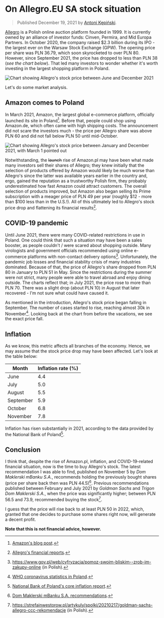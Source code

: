 

# On Allegro.EU SA stock situation

> Published December 19, 2021 by [Antoni Kępiński](/about).

[Allegro](https://allegro.pl) is a Polish online auction platform founded in 1999. It is currently owned by an alliance of investor funds: Cinven, Permira, and Mid Europa Partners. In October 2020, the company raised $2.3 billion during its IPO - the largest ever on the Warsaw Stock Exchange (GPW). The opening price per share was PLN 36.79, which soon skyrocketed to over PLN 80. However, since September 2021, the price has dropped to less than PLN 38 (*see the chart below*). That led many investors to wonder whether it's worth investing in the largest shopping platform in Poland.

![Chart showing Allegro's stock price between June and December 2021](/images/allegro-chart.png "Allegro's stock price between June and December 2021.")

Let's do some market analysis.

## Amazon comes to Poland

In March 2021, Amazon, the largest global e-commerce platform, officially launched its site in Poland[^1]. Before that, people could shop using Amazon.de, which often came with high shipping costs. The announcement did not scare the investors much - the price per Allegro share was above PLN 60 and did not fall below PLN 50 until mid-October.

[^1]: [Amazon's blog post](https://www.aboutamazon.eu/press-release/amazon-pl-launches-in-poland).

![Chart showing Allegro's stock price between January and December 2021, with March 1 pointed out](/images/allegro-chart-1.png "The price on March 1 was c. PLN 63.")

Notwithstanding, the ~~launch~~ rise of Amazon.pl may have been what made many investors sell their shares of Allegro; they knew initially that the selection of products offered by Amazon would likely be much worse than Allegro's since the latter was available years earlier in the country and, ergo, gained the reputation as a trustworthy Polish firm, they probably underestimated how fast Amazon could attract customers. The overall selection of products improved, but Amazon also began selling its Prime subscription with a meager price of PLN 49 per year (roughly $12 - more than $100 less than in the U.S.!). All of this ultimately led to Allegro's stock price drop and flattening its financial results[^2].

[^2]: [Allegro's financial reports](https://about.allegro.eu/financial-results).

## COVID-19 pandemic

Until June 2021, there were many COVID-related restrictions in use in Poland. One could think that such a situation may have been a sales booster, as people couldn't / were scared about shopping outside. Many virologists and government officials recommended using online e-commerce platforms with non-contact delivery options[^3]. Unfortunately, the pandemic job losses and financial stability crisis of many industries dominated. Because of that, the price of Allegro's share dropped from PLN 80 in January to PLN 51 in May. Since the restrictions during the summer were not strict, many people were able to travel abroad and enjoy dining outside. The charts reflect that; in July 2021, the price rose to more than PLN 70. There was a slight drop (about PLN 10) in August that later recovered - I'm not sure what could have caused it.

As mentioned in the introduction, Allegro's stock price began falling in September. The number of cases started to rise, reaching almost 30k in November[^4]. Looking back at the chart from before the vacations, we see the exact price fall.

[^3]: https://www.gov.pl/web/cyfryzacja/pomoz-swoim-bliskim--zrob-im-zakupy-online (in Polish).
[^4]: [WHO coronavirus statistics in Poland](https://covid19.who.int/region/euro/country/pl).

## Inflation

As we know, this metric affects all branches of the economy. Hence, we may assume that the stock price drop may have been affected. Let's look at the table below:

| Month     | Inflation rate (%) |
|-----------|--------------------|
| June      | 4.4                |
| July      | 5.0                |
| August    | 5.5                |
| September | 5.9                |
| October   | 6.8                |
| November  | 7.8                |

Inflation has risen substantially in 2021, according to the data provided by the National Bank of Poland[^5].

[^5]: [National Bank of Poland's core inflation report](https://www.nbp.pl/homen.aspx?f=/en/statystyka/core.html).

## Conclusion

I think that, despite the rise of Amazon.pl, inflation, and COVID-19-related financial situation, now is the time to buy Allegro's stock. The latest recommendation I was able to find, published on November 5 by *Dom Maklerski mBanku S.A.*, recommends holding the previously bought shares (price per share back then was PLN 44.5)[^6]. Previous recommendations published between February and July 2021 by *Goldman Sachs* and *Trigon Dom Maklerski S.A.*, when the price was significantly higher; between PLN 56.5 and 73.9, recommended buying the stock[^7].

I guess that the price will rise back to at least PLN 50 in 2022, which, granted that one decides to purchase some shares right now, will generate a decent profit.

**Note that this is not financial advice, however.**

[^6]: [Dom Maklerski mBanku S.A. recommendations](https://www.mdm.pl/ui-pub/site/market_and_analysis/analysis_and_recommendations/fundamental_analysis/recommendations?lang=en).
[^7]: https://strefainwestorow.pl/artykuly/spolki/20210217/goldman-sachs-allegro-ccc-rekomendacje (in Polish).
